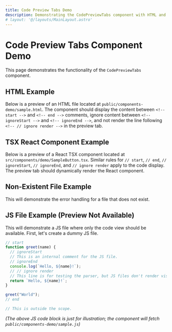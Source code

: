 ```yaml
---
title: Code Preview Tabs Demo
description: Demonstrating the CodePreviewTabs component with HTML and TSX examples.
# layout: '@/layouts/MainLayout.astro'
---
```



# Code Preview Tabs Component Demo

This page demonstrates the functionality of the `CodePreviewTabs` component.

## HTML Example

Below is a preview of an HTML file located at `public/components-demo/sample.html`.
The component should display the content between `<!-- start -->` and `<!-- end -->` comments,
ignore content between `<!-- ignoreStart -->` and `<!-- ignoreEnd -->`,
and not render the line following `<!-- // ignore render -->` in the preview tab.

<CodePreviewTabs filePath="public/components-demo/sample.html" client:visible />

## TSX React Component Example

Below is a preview of a React TSX component located at `src/components/demo/SampleButton.tsx`.
Similar rules for `// start`, `// end`, `// ignoreStart`, `// ignoreEnd`, and `// ignore render` apply to the code display.
The preview tab should dynamically render the React component.

<CodePreviewTabs filePath="src/components/demo/SampleButton.tsx" client:visible />

## Non-Existent File Example

This will demonstrate the error handling for a file that does not exist.

<CodePreviewTabs filePath="src/components/demo/NonExistent.tsx" client:visible />

## JS File Example (Preview Not Available)

This will demonstrate a JS file where only the code view should be available.
First, let's create a dummy JS file.

```js title="public/components-demo/sample.js"
// start
function greet(name) {
  // ignoreStart
  // This is an internal comment for the JS file.
  // ignoreEnd
  console.log(`Hello, ${name}!`);
  // // ignore render 
  // This line is for testing the parser, but JS files don't render visually.
  return `Hello, ${name}!`;
}

greet("World");
// end

// This is outside the scope.
```
*(The above JS code block is just for illustration; the component will fetch `public/components-demo/sample.js`)*

<CodePreviewTabs filePath="public/components-demo/sample.js" client:visible />
